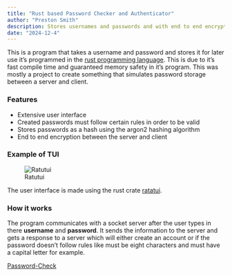 ```yaml
---
title: "Rust based Password Checker and Authenticator"
author: "Preston Smith"
description: Stores usernames and passwords and with end to end encryption between a simple server and client.
date: "2024-12-4"
---
```


This is a program that takes a username and password and stores it for later use it's programmed in the [rust programming language](https://www.rust-lang.org/). This is due to it's fast compile time and guaranteed memory safety in it's program.
This was mostly a project to create something that simulates password storage between a server and client.

### Features

- Extensive user interface
- Created passwords must follow certain rules in order to be valid
- Stores passwords as a hash using the argon2 hashing algorithm
- End to end encryption between the server and client

### Example of TUI

![Ratutui](/images/Password_Check.jpg)

The user interface is made using the rust crate [ratatui](https://ratatui.rs/).

### How it works

The program communicates with a socket server after the user types in there **username** and **password**. It sends the information to the server and gets a response to a server which will either create an account or if the password doesn't follow rules like must be eight characters and must have a capital letter for example.


[Password-Check](https://github.com/Poiuy7312/server_example)